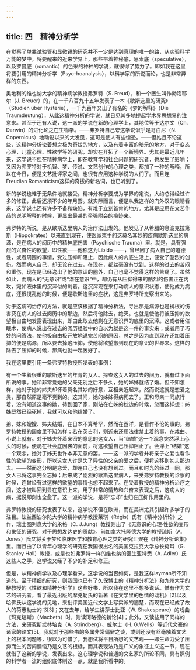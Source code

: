 ```yaml
---
---
---
```

title: 四　精神分析学
---



在觉察了单靠试验管和显微镜的研究并不一定是达到真理的唯一的路，从实验科学万能的梦中，将要醒来的近来学界上，那些带着神秘底，思索底（speculative），以及罗曼底（romantic）的色采的种种的学说，就很得了势力了。即如我在这里将要引用的精神分析学（Psyc-hoanalysis），以科学家的所说而论，也是非常异样的东西。

奥地利的维也纳大学的精神病学教授弗罗特（S. Freud），和一个医生叫作勃洛耶尔（J. Breuer）的，在一千八百九十五年发表了一本《歇斯迭里的研究》（Studien über Hysterie），一千九百年又出了有名的《梦的解释》（Die Traumdeutung），从此这精神分析的学说，就日见其多地提起学术界思想界的注意来。甚至于还有人说，这一派的学说在新的心理学上，其地位等于达尔文（Ch. Darwin）的进化论之在生物学。——弗罗特自己夸这学说似乎是哥白尼（N. Copernicus）地动说以来的大发见，这可是使人有些惶恐。——但姑且不论这些，这精神分析论着想之极为奇拔的地方，以及有着丰富的暗示的地方，对于变态心理，儿童心理、性欲学等的研究，却实在开拓了一个新境界。尤其是最近几年来，这学说不但在精神病学上，即在教育学和社会问题的研究者，也发生了影响；又因为弗罗特对于机智、梦、传说、文艺创作的心理之类，都加了一种的解释，所以在今日，便是文艺批评家之间，也很有应用这种学说的人们了。而且连Freudian Romanticism这样的奇拔的新名词，也已听到了。

新的学说也难于无条件地就接受。精神分析学要成为学界的定说，大约总得经过许多的修正，此后还须不少的年月罢。就实际而言，便是从我这样的门外汉的眼睛看来，这学说也还有许多不备和缺陷，有难于立刻首肯的地方。尤其是应用在文艺作品的说明解释的时候，更显出最甚的牵强附会的痕迹来。

弗罗特的所说，是从歇斯迭里病人的治疗法出发的。他发见了从希腊的息波克拉第斯（Hippokrates）以来直到现在，使医家束手的这莫名其妙的疾病歇斯迭里的病源，是在病人的阅历中的精神底伤害（Psychische Trauma）里。就是，具有强烈的兴奋性的欲望，即性欲——他称这为Libido ——，曾经因了病人自己的道德性，或者周围的事情，受过压抑和阻止，因此病人的内底生活上，便受了酷烈的创伤。然而病人自己，却无论在过去，在现在，都丝毫没有觉到。这样的过去的苦闷和重伤，现在是已经逸出了他的意识的圈外，自己也毫不觉得这样的苦痛了。虽然如此，而病人的“无意识”或“潜在意识”中，却仍有从压抑得来的酷烈的伤害正在内攻，宛如液体里的沉滓似的剩着。这沉滓现在来打动病人的意识状态，使他成为病底，还很搅乱他的时候，便是歇斯迭里的症状，这是弗罗特所觉察出来的。

对于这病的治疗的方法，就是应该根据了精神分析法，寻出那是病源也是祸根的伤害究在病人的过去阅历中的那边，然后将他除去，绝灭。也就是使他将被压抑的欲望极自由地发露表现出来，即由此取去他剩在无意识界的底里的沉滓。这或者用催眠术，使病人说出在过去的阅历经验中的自以为就是这一件的事实来；或者用了巧妙的问答法，使他极自由极开放地说完苦闷的原因，总之是因为直到现在还加着压抑的便是病源，所以要去掉这压抑，使他将欲望搬到现在的意识的世界来。这样的除去了压抑的时候，那病也就一起医好了。

我在这里要引用一条弗罗特教授所发表的事例：

有一个生着很重的歇斯迭里的年青的女人。探查这女人的过去的阅历，就有过下面所说的事。她和非常爱她的父亲死别之后不多久，她的姊姊就结了婚。但不知怎样，她对于她的姊夫却怀着莫名其妙的好意，互相亲近起来，然而说这就是恋爱之类，那自然原是毫不觉到的。这其间，她的姊姊得病死去了。正和母亲一同旅行着，没有知道这事的她，待到回了家，刚站在亡姊的枕边的时候，忽而这样想：姊姊既然已经死掉，我就可以和他结婚了。

弟、妹和嫂嫂、姊夫结婚，在日本不算希罕，然而在西洋，是看作不伦的事的。弗罗特教授的国度里不知怎样；若在英吉利，则近来还用法律禁止着的事，在戏曲、小说上就有。对于姊夫怀着亲密的意思的这女人，当“结婚”这一个观念突然浮上心头的时候，便跪在社会底因袭的面前，将这欲望自己压抑阻止了。会浮上“结婚”这一个观念，她对于姊夫也许本非无意的罢。——这一派的学者并将亲子之爱也看作性的欲望的变形，所以这女人许是失了异性的父亲的爱之后，便将这移到姊夫那边去。——然而这分明是恋爱，却连自己也没有想到过。而且和时光的经过一同，那女人已将这事完全忘掉；后来成了剧烈的歇斯迭里病人，来受弗罗特教授的诊察的时候，连曾经有过这样的欲望的事情也想不起来了。在受着教授的精神分析治疗之间，这才被叫回到显在意识上来，用了非常的情热和兴奋来表现之后，这病人的病，据说即刻也全愈了。这一派的学说，是将“忘却”也归在压抑作用里的。

弗罗特教授的研究发表了以来，这学说不但在欧洲，而在美洲尤其引起许多学子的注目。法兰西泊尔陀大学的精神病学教授莱琪（Régis）氏有《精神分析论》之作，瑞士图列息大学的永格（C. J.Jung）教授则出了《无意识的心理·性欲的变形和象征的研究，对于思想发达史的贡献》。前加拿大托隆德大学的教授琼斯（A. Jones）氏又将关于梦和临床医学和教育心理之类的研究汇聚在《精神分析论集》里。而且由了以青年心理学的研究在我国很出名的美国克拉克大学总长荷耳（G. Stanley Hall）教授，或是也如弗罗特一样的维也纳的医生亚特赉（A. Adler）氏这些人之手，这学说又经了不少的补足和修正。

但是，从精神病学以及心理学看来，这学说的当否如何，是我这样layman所不知道的。至于精细的研究，则我国也已有了久保博士的《精神分析法》和九州大学的榊教授的《性欲和精神分析学》这些好书，所以我在这里不想多说话。惟有作为文艺的研究者，看了最近出版的摩兑勒氏的新著《在文学里的色情的动机》[2]以及哈佛氏从这学说的见地，来批评美国近代文学上写实派的翘楚，而现在已经成了故人的荷惠勒士的书[3]；又在去年，给学生讲莎士比亚（W. Shakespeare）的戏曲《玛克培斯》（Macbeth）时，则读珂略德的新论[4]；此外，又读些用了同样的方法，来研究斯忒林培克（A. Strindberg）、威尔士（H. G.Wells）等近代文豪的诸家的论文[5]。我就对于那些书的多属非常偏僻之谈，或则还没有丝毫触着文艺上的根本问题等，很以为可惜了。我想试将平日所想的文艺观——即生命力受了压抑而生的苦闷懊恼乃是文艺的根柢，而其表现法乃是广义的象征主义这一节，现在就借了这新的学说，发表出来。这心理学说和普通的文艺家的所论不同，具有照例的科学者一流的组织底体制这一点，就是我所看中的。